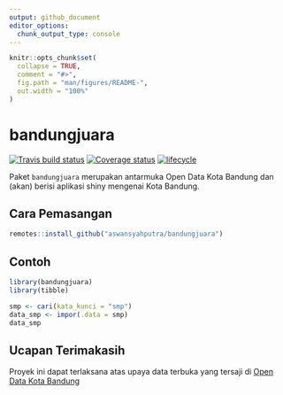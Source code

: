 ```yaml
---
output: github_document
editor_options: 
  chunk_output_type: console
---
```


<!-- README.md is generated from README.Rmd. Please edit that file -->

```r
knitr::opts_chunk$set(
  collapse = TRUE,
  comment = "#>",
  fig.path = "man/figures/README-",
  out.width = "100%"
)
```

# bandungjuara

[![Travis build status](https://travis-ci.org/aswansyahputra/bandungjuara.svg?branch=master)](https://travis-ci.org/aswansyahputra/bandungjuara)
[![Coverage status](https://codecov.io/gh/aswansyahputra/bandungjuara/branch/master/graph/badge.svg)](https://codecov.io/github/aswansyahputra/bandungjuara?branch=master)
[![lifecycle](https://img.shields.io/badge/lifecycle-maturing-blue.svg)](https://www.tidyverse.org/lifecycle/#maturing)

Paket `bandungjuara` merupakan antarmuka Open Data Kota Bandung dan (akan) berisi aplikasi shiny mengenai Kota Bandung.

## Cara Pemasangan

``` r
remotes::install_github("aswansyahputra/bandungjuara")
```

## Contoh

```r
library(bandungjuara)
library(tibble)

smp <- cari(kata_kunci = "smp")
data_smp <- impor(.data = smp)
data_smp
```


## Ucapan Terimakasih
Proyek ini dapat terlaksana atas upaya data terbuka yang tersaji di [Open Data Kota Bandung](http://data.bandung.go.id)

